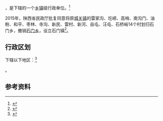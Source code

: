 {{中国乡级行政区|61/06/27/201/000}}

'''{{PAGENAMEBASE}}'''，是{{PRC admin/fullname|61/06/27/201/000|3}}下辖的一个[[乡镇|乡镇]]级行政单位。<ref>{{PRC admin/ref sgc|{{PRC admin/parent|61/06/27/201/000}}}}</ref>

2015年，陕西省民政厅批复同意将原[[城关镇_(甘泉县)|城关镇]]的雷家沟、圪崂、高哨、南沟门、油粉、和平、枣林、寺沟、新民、雷村、新河、岳屯、汪屯、石桥峪14个村划归石门乡，撤销[[石门乡_(甘泉县)|石门乡]]，设立石门镇<ref>{{Cite web |url=http://news.xinhuanet.com/local/2015-06/28/c_127959075.htm |title=陕西省民政厅关于陕西省乡镇行政区划调整的公告 |accessdate=2017-09-14 |archive-date=2017-09-13 |archive-url=https://web.archive.org/web/20170913183916/http://news.xinhuanet.com/local/2015-06/28/c_127959075.htm |dead-url=no }}</ref>。

== 行政区划 ==

{{PAGENAMEBASE}}下辖以下地区：<ref>{{PRC admin/ref sgc|61/06/27/201/000}}</ref>

{{PRC admin/children|61/06/27/201/000}}。

== 参考资料 ==

{{reflist}}

{{行政区划小作品}}
{{PRC admin/navcat|61/06/27/201/000}}